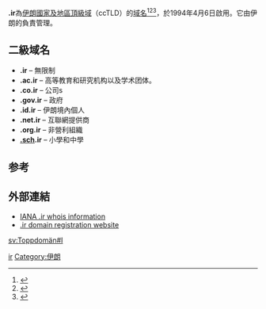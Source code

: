{{Merge|ایران.|time=2021-06-08T01:22:18+00:00}}
{{Expand|time=2018-04-01T09:34:37+00:00}}
'''.ir'''為[[伊朗|伊朗]][[國家及地區頂級域|國家及地區頂級域]]（ccTLD）的[[域名|域名]]<ref>{{Cite book|title=常用电脑词语速查手册|last=何弘主编|first=|publisher=西安：西安出版社|year=2000|isbn=7-80594-644-2|location=|pages=201-202}}</ref><ref>{{Cite book|title=英德汉广播电视技术词典|last=（德）赫伯特·蒂尔曼（Herbert Tillmann）编；梁瑛等译|first=|publisher=北京：中国广播电视出版社|year=2002|isbn=7-5043-3793-5|location=|pages=440-442}}</ref><ref>{{Cite book|title=大学计算机基础|last=刘丕娥主编|first=|publisher=哈尔滨：哈尔滨工业大学出版社|year=2010|isbn=978-7-5603-3056-3|location=|pages=342-345}}</ref>，於1994年4月6日啟用。它由伊朗的{{en-link|基础科学研究所|Institute for Research in Fundamental Sciences}}負責管理。
== 二級域名 ==
* '''.ir''' – 無限制
* '''.ac.ir''' – 高等教育和研究机构以及学术团体。
* '''.co.ir''' – 公司s
* '''.gov.ir''' – 政府
* '''.id.ir''' – 伊朗境內個人
* '''.net.ir''' – 互聯網提供商
* '''.org.ir''' – 非營利組織
* '''[[.sch|.sch]].ir''' – 小學和中學
== 参考 ==
{{reflist}}

== 外部連結 ==

* [http://www.iana.org/root-whois/ir.htm IANA .ir whois information]{{Wayback|url=http://www.iana.org/root-whois/ir.htm |date=20060427180818 }}
* [http://www.nic.ir/ .ir domain registration website]{{Wayback|url=http://www.nic.ir/ |date=20060519031425 }}

{{网络小作品}}

{{CcTLD}}

[[Category:國家及地區頂級域|ir]]
[[Category:伊朗|Category:伊朗]]

[[sv:Toppdomän#I|sv:Toppdomän#I]]